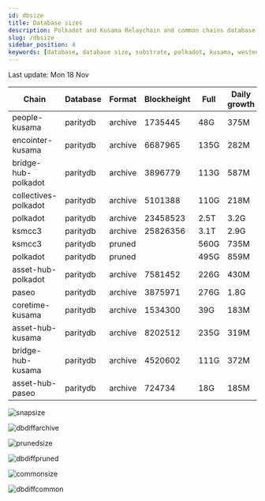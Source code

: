 ```yaml
---
id: dbsize
title: Database sizes
description: Polkadot and Kusama Relaychain and common chains database sizes
slug: /dbsize
sidebar_position: 4
keywords: [database, database size, substrate, polkadot, kusama, westend]
---
```



Last update: Mon 18 Nov

| Chain    | Database   | Format | Blockheight | Full         | Daily growth |
| ------------------------| ----------- | -------- | ------- | ---------- | ----- | 
| people-kusama | paritydb | archive | 1735445 | 48G | 375M |
| encointer-kusama | paritydb | archive | 6687965 | 135G | 282M |
| bridge-hub-polkadot | paritydb | archive | 3896779 | 113G | 587M |
| collectives-polkadot | paritydb | archive | 5101388 | 110G | 218M |
| polkadot | paritydb | archive | 23458523 | 2.5T | 3.2G |
| ksmcc3 | paritydb | archive | 25826356 | 3.1T | 2.9G |
| ksmcc3 | paritydb | pruned |  | 560G | 735M |
| polkadot | paritydb | pruned |  | 495G | 859M |
| asset-hub-polkadot | paritydb | archive | 7581452 | 226G | 430M |
| paseo | paritydb | archive | 3875971 | 276G | 1.8G |
| coretime-kusama | paritydb | archive | 1534300 | 39G | 183M |
| asset-hub-kusama | paritydb | archive | 8202512 | 235G | 319M |
| bridge-hub-kusama | paritydb | archive | 4520602 | 111G | 372M |
| asset-hub-paseo | paritydb | archive | 724734 | 18G | 185M |

![snapsize](/img/archivesize.png)

![dbdiffarchive](/img/dbdiffrelay.png)

![prunedsize](/img/prunedsize.png)

![dbdiffpruned](/img/dbdiffpruned.png)

![commonsize](/img/commonsize.png)

![dbdiffcommon](/img/dbdiffcommon.png)
